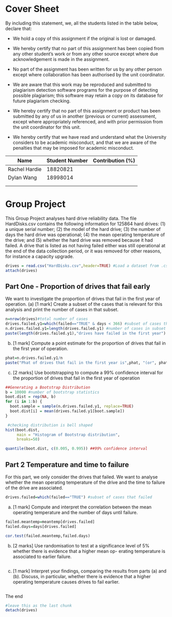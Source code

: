 Cover Sheet
========================================================


By including this statement, we, all the students listed in the table
below, declare that:

- We hold a copy of this assignment if the original is lost or damaged.

- We hereby certify that no part of this assignment has been copied from
  any other student's work or from any other source except where due
  acknowledgement is made in the assignment.

- No part of the assignment has been written for us by any other person
  except where collaboration has been authorised by the unit coordinator.

- We are aware that this work may be reproduced and submitted to plagiarism
  detection software programs for the purpose of detecting possible
  plagiarism; this software may retain a copy on its database for future
  plagiarism checking.

- We hereby certify that no part of this assignment or product has been
  submitted by any of us in another (previous or current) assessment, except
  where appropriately referenced, and with prior permission from the unit
  coordinator for this unit.

- We hereby certify that we have read and understand what the University
  considers to be academic misconduct, and that we are aware of the
  penalties that may be imposed for academic misconduct.

Name               | Student Number | Contribution (%)
-------------------|----------------|-----------------
Rachel Hardie      |18820821        |
Dylan Wang         |18998014        |
                   |                |
                   |                |

<div style="page-break-before:always;"></div>


Group Project
========================================================

This Group Project analyses hard drive reliability data.
The file HardDisks.csv contains the following information for 125864 hard drives:
(1) a unique serial number;
(2) the model of the hard drive;
(3) the number of days the hard drive was operational;
(4) the mean operating temperature of the drive; and
(5) whether the hard drive was removed because it had failed.
A drive that is listed as not having failed either was still operational at the end of the data collection period, or it was
removed for other reasons, for instance a capacity upgrade.


```r
drives = read.csv("HardDisks.csv",header=TRUE) #Load a dataset from .csv file
attach(drives)
```

Part One - Proportion of drives that fail early
--------------------------------------------------------

We want to investigate the proportion of drives that fail in the first year of operation.
(a) [1 mark] Create a subset of the cases that is relevant for this analysis and print the number of cases in that subset.

```r
n=nrow(drives)#total number of cases
drives.failed.y1=which(failed=="TRUE" & days < 366) #subset of cases that filed in first year
n.drives.failed.y1=length(drives.failed.y1) #number of cases in subset
paste(length(drives.failed.y1),"drives have failed in the first year")
```
(b) [1 mark] Compute a point estimate for the proportion of drives that fail in the first year of operation.

```r
phat=n.drives.failed.y1/n
paste("Phat of drives that fail in the first year is",phat, "(or", phat*100,"%)")
```


(c) [2 marks] Use bootstrapping to compute a 99% confidence interval for the proportion of drives that fail in the first
year of operation

```r

##Generating a Bootstrap Distribution
b = 10000 #number of bootstrap statistics
boot.dist = rep(NA, b)
for (i in 1:b) {
  boot.sample = sample(n.drives.failed.y1, replace=TRUE)
  boot.dist[i] = mean(drives.failed.y1[boot.sample])
}

 #checking distribution is bell shaped
hist(boot.dist,
     main = "Histogram of Bootstrap distribution",
     breaks=50)
```

```r
quantile(boot.dist, c(0.005, 0.995)) ##99% confidence interval

```
Part 2 Temperature and time to failure
--------------------------------------------------------

For this part, we only consider the drives that failed. We want to analyse whether the mean operating temperature of
the drive and the time to failure of the drive are associated.
```r
drives.failed=which(failed=="TRUE") #subset of cases that failed
```

(a) [1 mark] Compute and interpret the correlation between the mean operating temperature and the number of days until failure.
```r
failed.meantemp=meantemp[drives.failed]
failed.days=days[drives.failed]

cor.test(failed.meantemp,failed.days)
```

(b) [2 marks] Use randomisation to test at a significance level of 5% whether there is evidence that a higher mean op-
erating temperature is associated to earlier failure.
```r

```

(c) [1 mark] Interpret your findings, comparing the results from parts (a) and (b). Discuss, in particular, whether
there is evidence that a higher operating temperature causes drives to fail earlier.

```r

```

The end

```r
#leave this as the last chunk
detach(drives)
```